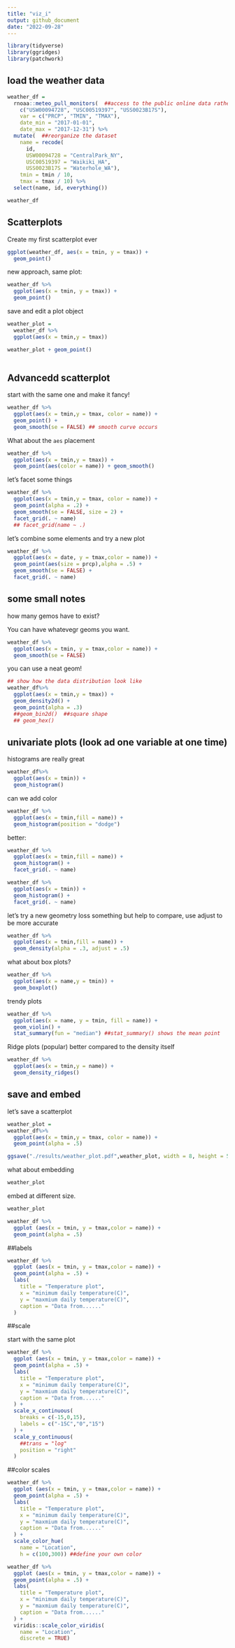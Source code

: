 ```yaml
---
title: "viz_i"
output: github_document
date: "2022-09-28"
---
```


```r
library(tidyverse)
library(ggridges)
library(patchwork)
```
## load the weather data

```r
weather_df = 
  rnoaa::meteo_pull_monitors(  ##access to the public online data rather than read a file
    c("USW00094728", "USC00519397", "USS0023B17S"),
    var = c("PRCP", "TMIN", "TMAX"), 
    date_min = "2017-01-01",
    date_max = "2017-12-31") %>%
  mutate(  ##reorganize the dataset
    name = recode(
      id, 
      USW00094728 = "CentralPark_NY", 
      USC00519397 = "Waikiki_HA",
      USS0023B17S = "Waterhole_WA"),
    tmin = tmin / 10,
    tmax = tmax / 10) %>%
  select(name, id, everything())

weather_df
```

## Scatterplots
Create my first scatterplot ever

```r
ggplot(weather_df, aes(x = tmin, y = tmax)) + 
  geom_point()

```

new approach, same plot:

```r
weather_df %>%
  ggplot(aes(x = tmin, y = tmax)) +
  geom_point()
```
save and edit a plot object

```r
weather_plot =
  weather_df %>%
  ggplot(aes(x = tmin,y = tmax))

weather_plot + geom_point()
  
```

## Advancedd scatterplot

start with the same one and make it fancy!

```r
weather_df %>%
  ggplot(aes(x = tmin,y = tmax, color = name)) + 
  geom_point() + 
  geom_smooth(se = FALSE) ## smooth curve occurs
```

What about the `aes` placement
```r
weather_df %>%
  ggplot(aes(x = tmin,y = tmax)) + 
  geom_point(aes(color = name)) + geom_smooth()
```

let's facet some things

```r
weather_df %>%
  ggplot(aes(x = tmin,y = tmax, color = name)) + 
  geom_point(alpha = .2) + 
  geom_smooth(se = FALSE, size = 2) +
  facet_grid(. ~ name)
  ## facet_grid(name ~ .)
```

let's combine some elements and try a new plot

```r
weather_df %>%
  ggplot(aes(x = date, y = tmax,color = name)) +
  geom_point(aes(size = prcp),alpha = .5) + 
  geom_smooth(se = FALSE) +
  facet_grid(. ~ name)
```

##  some small notes

how many gemos have to exist?

You can have whatevegr geoms you want.

```r
weather_df %>%
  ggplot(aes(x = tmin, y = tmax,color = name)) +
  geom_smooth(se = FALSE)
```

you can use a neat geom!

```r
## show how the data distribution look like
weather_df%>%
  ggplot(aes(x = tmin,y = tmax)) +
  geom_density2d() +
  geom_point(alpha = .3)
  ##geom_bin2d()  ##square shape
  ## geom_hex()
```


## univariate plots (look ad one variable at one time)

histograms are really great

```r
weather_df%>%
  ggplot(aes(x = tmin)) +
  geom_histogram()
```

can we add color 

```r
weather_df %>%
  ggplot(aes(x = tmin,fill = name)) +
  geom_histogram(position = "dodge")
```

better: 

```r
weather_df %>%
  ggplot(aes(x = tmin,fill = name)) +
  geom_histogram() +
  facet_grid(. ~ name)
```
```r
weather_df %>%
  ggplot(aes(x = tmin)) +
  geom_histogram() +
  facet_grid(. ~ name)
```

let's try a new geometry
loss something but help to compare, use adjust to be more accurate
```r
weather_df %>%
  ggplot(aes(x = tmin,fill = name)) +
  geom_density(alpha = .3, adjust = .5)
```

what about box plots?

```r
weather_df %>%
  ggplot(aes(x = name,y = tmin)) +
  geom_boxplot()
```


trendy plots

```r
weather_df %>%
  ggplot(aes(x = name, y = tmin, fill = name)) +
  geom_violin() +
  stat_summary(fun = "median") ##stat_summary() shows the mean point
```

Ridge plots (popular)
better compared to the density itself
```r
weather_df %>%
  ggplot(aes(x = tmin,y = name)) +
  geom_density_ridges()
```

## save and embed

let's save a scatterplot

```r
weather_plot = 
weather_df%>%
  ggplot(aes(x = tmin,y = tmax, color = name)) +
  geom_point(alpha = .5)

ggsave("./results/weather_plot.pdf",weather_plot, width = 8, height = 5)
```

what about embedding

```r
weather_plot
```

embed at different size.


```r
weather_plot
```

```r
weather_df %>% 
  ggplot (aes(x = tmin, y = tmax,color = name)) +
  geom_point(alpha = .5)
```

##labels

```r
weather_df %>% 
  ggplot (aes(x = tmin, y = tmax,color = name)) +
  geom_point(alpha = .5) +
  labs(
    title = "Temperature plot",
    x = "minimum daily temperature(C)",
    y = "maxmium daily temperature(C)",
    caption = "Data from......"
  )
```

##scale

start with the same plot

```r
weather_df %>% 
  ggplot (aes(x = tmin, y = tmax,color = name)) +
  geom_point(alpha = .5) +
  labs(
    title = "Temperature plot",
    x = "minimum daily temperature(C)",
    y = "maxmium daily temperature(C)",
    caption = "Data from......"
  ) +
  scale_x_continuous(
    breaks = c(-15,0,15),
    labels = c("-15C","0","15")
  ) +
  scale_y_continuous(
    ##trans = "log"
    position = "right"
  )

```

##color scales

```r
weather_df %>% 
  ggplot (aes(x = tmin, y = tmax,color = name)) +
  geom_point(alpha = .5) +
  labs(
    title = "Temperature plot",
    x = "minimum daily temperature(C)",
    y = "maxmium daily temperature(C)",
    caption = "Data from......"
  ) +
  scale_color_hue(
    name = "Location",
    h = c(100,300)) ##define your own color

```


```r
weather_df %>% 
  ggplot (aes(x = tmin, y = tmax,color = name)) +
  geom_point(alpha = .5) +
  labs(
    title = "Temperature plot",
    x = "minimum daily temperature(C)",
    y = "maxmium daily temperature(C)",
    caption = "Data from......"
  ) +
  viridis::scale_color_viridis(
    name = "Location",
    discrete = TRUE)
```



